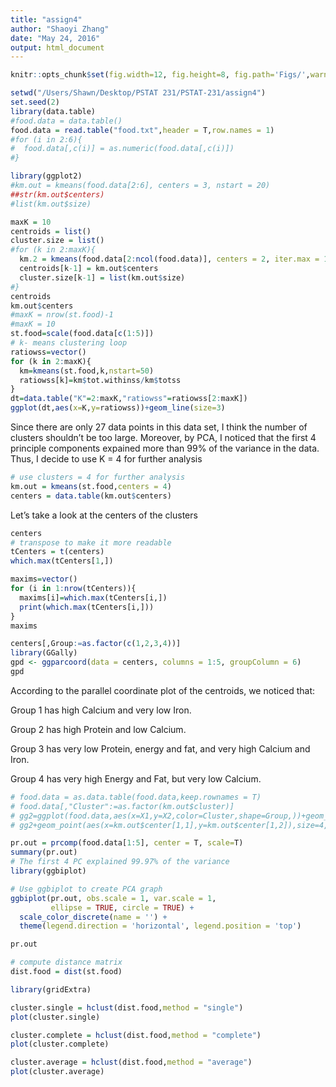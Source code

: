 ```yaml
---
title: "assign4"
author: "Shaoyi Zhang"
date: "May 24, 2016"
output: html_document
---
```

```r
knitr::opts_chunk$set(fig.width=12, fig.height=8, fig.path='Figs/',warning=FALSE)
```

```r
setwd("/Users/Shawn/Desktop/PSTAT 231/PSTAT-231/assign4")
set.seed(2)
library(data.table)
#food.data = data.table()
food.data = read.table("food.txt",header = T,row.names = 1)
#for (i in 2:6){
#  food.data[,c(i)] = as.numeric(food.data[,c(i)])
#}

```

```r
library(ggplot2)
#km.out = kmeans(food.data[2:6], centers = 3, nstart = 20)
##str(km.out$centers)
#list(km.out$size)

maxK = 10
centroids = list()
cluster.size = list()
#for (k in 2:maxK){
  km.2 = kmeans(food.data[2:ncol(food.data)], centers = 2, iter.max = 10, nstart = 20)
  centroids[k-1] = km.out$centers
  cluster.size[k-1] = list(km.out$size)
#}
centroids
km.out$centers
#maxK = nrow(st.food)-1
#maxK = 10
st.food=scale(food.data[c(1:5)])
# k- means clustering loop
ratiowss=vector()
for (k in 2:maxK){
  km=kmeans(st.food,k,nstart=50)
  ratiowss[k]=km$tot.withinss/km$totss
}
dt=data.table("K"=2:maxK,"ratiowss"=ratiowss[2:maxK])
ggplot(dt,aes(x=K,y=ratiowss))+geom_line(size=3)
```

Since there are only 27 data points in this data set, I think the number of clusters shouldn't be too large. Moreover, by PCA, I noticed that the first 4 principle components expained more than 99% of the variance in the data. Thus, I decide to use K = 4 for further analysis

```r
# use clusters = 4 for further analysis
km.out = kmeans(st.food,centers = 4)
centers = data.table(km.out$centers)
```

Let's take a look at the centers of the clusters

```r
centers
# transpose to make it more readable
tCenters = t(centers)
which.max(tCenters[1,])

maxims=vector()
for (i in 1:nrow(tCenters)){
  maxims[i]=which.max(tCenters[i,])
  print(which.max(tCenters[i,]))
}
maxims
```

```r
centers[,Group:=as.factor(c(1,2,3,4))]
library(GGally)
gpd <- ggparcoord(data = centers, columns = 1:5, groupColumn = 6)
gpd
```

According to the parallel coordinate plot of the centroids, we noticed that:

Group 1 has high Calcium and very low Iron.

Group 2 has high Protein and low Calcium.

Group 3 has very low Protein, energy and fat, and very high Calcium and Iron.

Group 4 has very high Energy and Fat, but very low Calcium.


```r
# food.data = as.data.table(food.data,keep.rownames = T)
# food.data[,"Cluster":=as.factor(km.out$cluster)]
# gg2=ggplot(food.data,aes(x=X1,y=X2,color=Cluster,shape=Group,))+geom_point(size=3)
# gg2+geom_point(aes(x=km.out$center[1,1],y=km.out$center[1,2]),size=4,color="black")+geom_point(aes(x=km.out$center[2,1],y=km.out$center[2,2]),size=4,color="black")+ annotate("text", x=km.out$center[1,1],y=km.out$center[1,2]-0.2, label = "Centroid 1")+ annotate("text", x=km.out$center[2,1],y=km.out$center[2,2]-0.2, label = "Centroid 2")+ggtitle("k-means clustering, k=2")+ theme(plot.title = element_text(size = rel(2)))
```

```r
pr.out = prcomp(food.data[1:5], center = T, scale=T)
summary(pr.out)
# The first 4 PC explained 99.97% of the variance
library(ggbiplot)

# Use ggbiplot to create PCA graph
ggbiplot(pr.out, obs.scale = 1, var.scale = 1, 
         ellipse = TRUE, circle = TRUE) +
  scale_color_discrete(name = '') +
  theme(legend.direction = 'horizontal', legend.position = 'top')

pr.out
```



```r
# compute distance matrix
dist.food = dist(st.food)

library(gridExtra)

cluster.single = hclust(dist.food,method = "single")
plot(cluster.single)

cluster.complete = hclust(dist.food,method = "complete")
plot(cluster.complete)

cluster.average = hclust(dist.food,method = "average")
plot(cluster.average)
```


